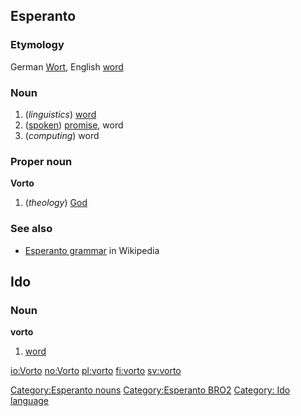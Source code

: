 ==Esperanto==
===Etymology===
German [[Wort]], English [[word]]

===Noun===
{{eo-noun}}
#(''linguistics'') [[word]]
#([[spoken]]) [[promise]], word
#(''computing'') word

===Proper noun===
'''Vorto'''

#(''theology'') [[God]]

===See also===
*[[w:Esperanto grammar|Esperanto grammar]] in Wikipedia

[[Category:Esperanto nouns]]
[[Category:Esperanto BRO2]]

==Ido==
===Noun===
'''vorto'''

#[[word]]

[[Category: Ido language]]

[[io:Vorto]]
[[no:Vorto]]
[[pl:vorto]]
[[fi:vorto]]
[[sv:vorto]]